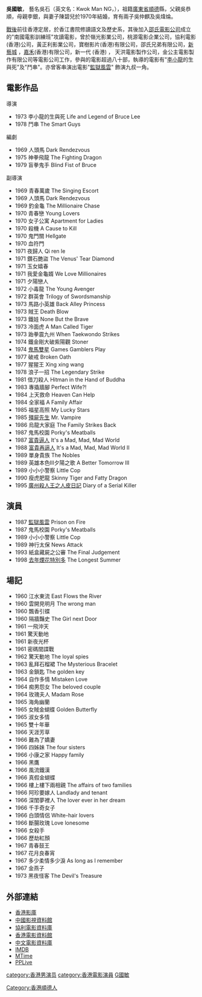 '''吳國敏'''， 藝名吳石（英文名：Kwok Man NG，{{bd|1934年|1月19日(癸酉年十二月初五日）|2008年|11月20日|catIdx=Wu吳國敏}}），祖籍[[廣東省|廣東省]][[順德|順德]]縣，父親吳恭順，母親李銀，與妻子陳碧兒於1970年結婚，育有兩子吳仲麒及吳煒㷍。

[[二次世界大戰|戰後]]前往香港定居，於香江書院修讀語文及歷史系，其後加入[[邵氏電影公司|邵氏電影公司]]成立的"南國電影訓練班"攻讀電影，曾於嶺光影業公司，桃源電影企業公司，協利電影(香港)公司，黃正利影業公司，寶樹影片(香港)有限公司，邵氏兄弟有限公司，[[新藝城|新藝城]] ，[[嘉禾|嘉禾]](香港)有限公司，新一代 (香港) ， 天洪電影製作公司，金公主電影製作有限公司等電影公司工作，參與的電影超過八十部，執導的電影有"[[李小龍|李小龍]]的生與死"及"鬥串"。亦曾客串演出電影"[[監獄風雲|監獄風雲]]" 飾演九叔一角。

==電影作品==
	
導演	
*1973	李小龍的生與死			Life and Legend of Bruce Lee 
*1978	鬥串	     			The Smart Guys
		
		
編劇		
*1969	人頭馬	    			Dark Rendezvous		
*1975	神拳飛龍	 			The Fighting Dragon
*1979	盲拳鬼手	   			Blind Fist of Bruce
	
	
副導演		
*1969	青春萬歲	   The Singing Escort
*1969	人頭馬	    Dark Rendezvous
*1969	釣金龜	    The Millionaire Chase
*1970	青春戀	    Young Lovers
*1970	女子公寓	   Apartment for Ladies
*1970	殺機	     A Cause to Kill
*1970	鬼門關	    Hellgate
*1970   血符門
*1971	夜歸人	    Qi ren le		
*1971	鑽石艷盜	   The Venus' Tear Diamond
*1971   玉女嬉春
*1971	我愛金龜婿	  We Love Millionaires
*1971   夕陽戀人
*1972	小毒龍	    The Young Avenger
*1972	群英會	    Trilogy of Swordsmanship
*1973	馬路小英雄	  Back Alley Princess
*1973	賊王	   		 		  Death Blow
*1973	鐵娃	    		      None But the Brave
*1973   冷面虎	   			 	  A Man Called Tiger
*1973	跆拳震九州		          When Taekwondo Strikes
*1974	鐵金剛大破紫陽觀	Stoner
*1974	[[鬼馬雙星|鬼馬雙星]]	   Games Gamblers Play
*1977	破戒	     Broken Oath
*1977	猩猩王	    Xing xing wang
*1978	浪子一招	   The Legendary Strike
*1981	借刀殺人	   Hitman in the Hand of Buddha
*1983	專撬牆腳	   Perfect Wife?!
*1984	上天救命	   Heaven Can Help
*1984	全家福	    A Family Affair
*1985	福星高照	   My Lucky Stars
*1985	[[殭屍先生|殭屍先生]]	   Mr. Vampire
*1986	烏龍大家庭	  The Family Strikes Back
*1987	鬼馬校園	   Porky's Meatballs
*1987	[[富貴逼人|富貴逼人]]	   It's a Mad, Mad, Mad World
*1988	[[富貴再逼人|富貴再逼人]]	  It's a Mad, Mad, Mad World II
*1989	單身貴族	   The Nobles
*1989	英雄本色III夕陽之歌	A Better Tomorrow III
*1989	小小小警察	  Little Cop
*1990	瘦虎肥龍 	   Skinny Tiger and Fatty Dragon
*1995	[[廣州殺人王之人皮日記|廣州殺人王之人皮日記]]	Diary of a Serial Killer

==演員==
        		
*1987	[[監獄風雲|監獄風雲]]	   Prison on Fire
*1987	鬼馬校園	   Porky's Meatballs
*1989	小小小警察	  Little Cop
*1989	神行太保	   News Attack
*1993	紙盒藏屍之公審	The Final Judgement
*1998	[[去年煙花特別多|去年煙花特別多]] The Longest Summer
	
==場記==	
*1960   江水東流 East Flows the River
*1960   雲開見明月  The wrong man
*1960   飄香引蝶
*1960   隔牆豔史 The Girl next Door
*1961   一飛沖天
*1961   驚天動地
*1961   新夜光杯
*1961   密碼間諜戰
*1962   驚天動地 The loyal spies
*1963   亂拜石榴裙 The Mysterious Bracelet
*1963   金鎖匙 The golden key
*1964   自作多情 Mistaken Love
*1964   痴男怨女 The beloved couple
*1964   玫瑰夫人 Madam Rose
*1965   海角幽蘭
*1965   女賊金蝴蝶 Golden Butterfly
*1965   淑女多情
*1965   雙十年華
*1966   天涯芳草
*1966   難為了嬌妻
*1966   四姊妹 The four sisters
*1966   小康之家 Happy family
*1966   黑鷹
*1966   風流鐵漢
*1966   真假金蝴蝶
*1966   樓上樓下兩相親 The affairs of two families
*1966   阿珍要嫁人 Landlady and tenant
*1966   深閨夢裡人 The lover ever in her dream
*1966   千手奇女子
*1966   白頭情侶 White-hair lovers
*1966   斷腸玫瑰 Love lonesome
*1966   女殺手
*1966   歷劫紅顏
*1967   青春鼓王
*1967   花月良春宵
*1967	多少柔情多少淚 	As long as I remember
*1967   金燕子
*1973	黑夜怪客	The Devil's Treasure

==外部連結==
*[http://hkmdb.com/db/people/view.mhtml?id=4312&display_set=big5 香港影庫]{{Wayback|url=http://hkmdb.com/db/people/view.mhtml?id=4312&display_set=big5 |date=20201124190522 }}
*[https://web.archive.org/web/20090316002424/http://hk.cnmdb.com/name/14523 中國影視資料館]
*[https://web.archive.org/web/20081203180946/http://www.goldigfilms.com.hk/Movies/ProducedList.html 協利電影資料庫]
*[http://ipac.hkfa.lcsd.gov.hk/ipac/AS/AS-002-01_Tc.zul 香港電影資料館]{{Wayback|url=http://ipac.hkfa.lcsd.gov.hk/ipac/AS/AS-002-01_Tc.zul |date=20191015092251 }}
*[http://www.dianying.com/ft/person/WuShi 中文電影資料庫]{{Wayback|url=http://www.dianying.com/ft/person/WuShi |date=20181001114749 }}
*[http://www.imdb.com/name/nm1720540/ IMDB]{{Wayback|url=http://www.imdb.com/name/nm1720540/ |date=20190908122929 }}
*[https://web.archive.org/web/20090313122945/http://www.mtime.com/person/1167619/ MTime]
*[http://bk.pplive.com/people/96545 PPLive]{{Wayback|url=http://bk.pplive.com/people/96545 |date=20181008235848 }}


[[Category:香港順德人|Category:香港順德人]]
[[category:香港男演员|category:香港男演员]]
[[category:香港電影演員|category:香港電影演員]]
[[category:吴姓|G國敏]]
